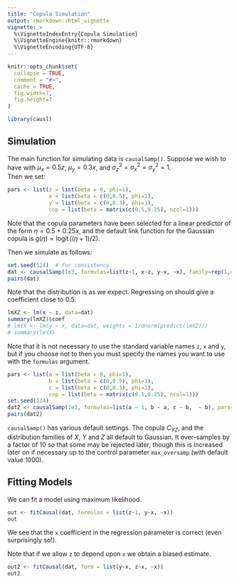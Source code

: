 ```yaml
---
title: "Copula Simulation"
output: rmarkdown::html_vignette
vignette: >
  %\VignetteIndexEntry{Copula Simulation}
  %\VignetteEngine{knitr::rmarkdown}
  %\VignetteEncoding{UTF-8}
---
```


```r
knitr::opts_chunk$set(
  collapse = TRUE,
  comment = "#>",
  cache = TRUE,
  fig.width=7, 
  fig.height=7
)
```

```r
library(causl)
```

## Simulation

The main function for simulating data is `causalSamp()`.  Suppose we wish to 
have 
\begin{align*}
Z &\sim N(0, \; \sigma_z^2)\\
X \mid Z=z &\sim N(\mu_x, \; \sigma_x^2)\\
Y \mid \operatorname{do}(X=x) &\sim N(\mu_y, \; \sigma_y^2)
\end{align*}
with $\mu_x = 0.5 z$, $\mu_y = 0.3 x$, and $\sigma_z^2 = \sigma_x^2 = \sigma_y^2 = 1$.  
Then we set:
```r
pars <- list(z = list(beta = 0, phi=1),
             x = list(beta = c(0,0.5), phi=1),
             y = list(beta = c(0,0.3), phi=1),
             cop = list(beta = matrix(c(0.5,0.25), ncol=1)))
```
Note that the copula parameters have been selected for a linear predictor of the 
form $\eta = 0.5 + 0.25x$, and the default link function for the Gaussian 
copula is $g(\eta) = \operatorname{logit}((\eta+1)/2)$.  

Then we simulate as follows:
```r
set.seed(124)  # for consistency
dat <- causalSamp(1e3, formulas=list(z~1, x~z, y~x, ~x), family=rep(1,4), pars=pars)
pairs(dat)
```
Note that the distribution is as we expect.  Regressing \code{x} on \code{z}
should give a coefficient close to 0.5.
```r
lmXZ <- lm(x ~ z, data=dat)
summary(lmXZ)$coef
# lmYX <- lm(y ~ x, data=dat, weights = 1/dnorm(predict(lmXZ)))
# summary(lmYX)
```
Note that it is not necessary to use the standard variable names `z`, `x` and 
`y`, but if you choose not to then you must specify the names you want to use 
with the `formulas` argument.
```r
pars <- list(a = list(beta = 0, phi=1),
             b = list(beta = c(0,0.5), phi=1),
             c = list(beta = c(0,0.3), phi=1),
             cop = list(beta = matrix(c(0.5,0.25), ncol=1)))
set.seed(124)
dat2 <- causalSamp(1e3, formulas=list(a ~ 1, b ~ a, c ~ b,  ~ b), pars=pars)
pairs(dat2)
```

`causalSamp()` has various default settings.  The copula $C_{YZ}$, and the 
distribution families of $X$, $Y$ and $Z$ all default to Gaussian.  It 
over-samples by a factor of 10 so that some may be rejected later, though this 
is increased later on if necessary up to the control parameter `max_oversamp` 
(with default value 1000).  

## Fitting Models

We can fit a model using maximum likelihood.
```r
out <- fitCausal(dat, formulas = list(z~1, y~x, ~x))
out
```
We see that the `x` coefficient in the regression parameter is correct (even
surprisingly so!).

Note that if we allow `z` to depend upon `x` we obtain a biased estimate.
```r
out2 <- fitCausal(dat, form = list(y~x, z~x, ~x))
out2
```
<!-- We can also use a different copula. -->
<!-- ```{r fit_another} -->
<!-- fit_cop(dat, forms = list(~ x, ~ 1, ~ 1), fam_cop=3) -->
<!-- ``` -->
